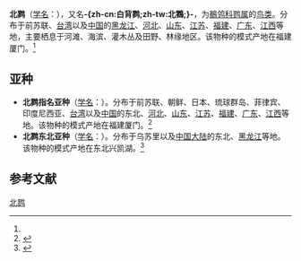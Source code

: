 {{noteTA
|T=zh-cn:北鹨; zh-tw:白背鷚; 
|1=zh-cn:北鹨; zh-tw:白背鷚; 
}}
{{speciesbox
| name = 北鹨
| status = LC
| status_system = IUCN3.1
| status_ref = <ref>{{IUCN|id=22718553 |title=''Anthus gustavi'' |assessor=BirdLife International |assessor-link=BirdLife International |version=2013.2 |year=2012 |accessdate=26 November 2013}}</ref>
| image = Pechora Pipit spring Attu-island Alaska.jpg
| genus = Anthus
| species = gustavi
| authority = (Swinhoe)<ref name='id2594'>{{cite web| url =http://www.bioinfo.cn/db05/BjdwSpecies.php?action=view&id=2594| title =北鹨| work =《中国动物物种编目数据库》| publisher =中国科学院微生物研究所| author =中国科学院动物研究所| accessdate =2009-04-04| deadurl =yes| archiveurl =https://web.archive.org/web/20160305105736/http://www.bioinfo.cn/db05/BjdwSpecies.php?action=view&id=2594| archivedate =2016-03-05}}</ref>
}}

'''北鹨'''（[[学名|学名]]：{{lang|la|''Anthus gustavi''}}），又名'''-{zh-cn:白背鹨;zh-tw:北鷚;}-'''，为[[鶺鸰科|鶺鸰科]][[鹨属|鹨属]]的[[鸟类|鸟类]]。分布于前苏联、[[台湾|台湾]]以及[[中国|中国]]的[[黑龙江|黑龙江]]、[[河北|河北]]、[[山东|山东]]、[[江苏|江苏]]、[[福建|福建]]、[[广东|广东]]、[[江西|江西]]等地，主要栖息于河滩、海滨、灌木丛及田野、林缘地区。该物种的模式产地在福建厦门。<ref name='id2594'/>

== 亚种 ==
* '''北鹨指名亚种'''（[[学名|学名]]：{{lang|la|''Anthus gustavi gustavi''}}）。分布于前苏联、朝鲜、日本、琉球群岛、菲律宾、印度尼西亚、[[台湾|台湾]]以及[[中国|中国]]的东北、[[河北|河北]]、[[山东|山东]]、[[江苏|江苏]]、[[福建|福建]]、[[广东|广东]]、[[江西|江西]]等地。该物种的模式产地在福建厦门。<ref name='id2595'>{{cite web| url =http://www.bioinfo.cn/db05/BjdwSpecies.php?action=view&id=2595| title =北鹨指名亚种| work =《中国动物物种编目数据库》| publisher =中国科学院微生物研究所| author =中国科学院动物研究所| accessdate =2009-04-04| deadurl =yes| archiveurl =https://web.archive.org/web/20131203122335/http://www.bioinfo.cn/db05/BjdwSpecies.php?action=view| archivedate =2013-12-03}}</ref>
* '''北鹨东北亚种'''（[[学名|学名]]：{{lang|la|''Anthus gustavi menzbieri''}}）。分布于乌苏里以及[[中国大陆|中国大陆]]的东北、[[黑龙江|黑龙江]]等地。该物种的模式产地在东北兴凯湖。<ref name='id2596'>{{cite web| url =http://www.bioinfo.cn/db05/BjdwSpecies.php?action=view&id=2596| title =北鹨东北亚种| work =《中国动物物种编目数据库》| publisher =中国科学院微生物研究所| author =中国科学院动物研究所| accessdate =2009-04-04| deadurl =yes| archiveurl =https://web.archive.org/web/20160305054638/http://www.bioinfo.cn/db05/BjdwSpecies.php?action=view&id=2596| archivedate =2016-03-05}}</ref>

== 参考文献 ==
{{reflist}}

{{Commons category|Anthus gustavi}}
{{Taxonbar|from=Q837757}}

[[Category:鹨属|北鹨]]